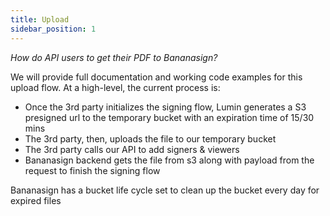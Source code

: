 ```yaml
---
title: Upload
sidebar_position: 1
---
```


*How do API users to get their PDF to Bananasign?*

We will provide full documentation and working code examples for this upload flow. At a high-level, the current process is:

* Once the 3rd party initializes the signing flow, Lumin generates a S3 presigned url to the temporary bucket with an expiration time of 15/30 mins
* The 3rd party, then, uploads the file to our temporary bucket
* The 3rd party calls our API to add signers & viewers
* Bananasign backend gets the file from s3 along with payload from the request to finish the signing flow

Bananasign has a bucket life cycle set to clean up the bucket every day for expired files